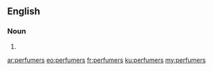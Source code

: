 ==English==

===Noun===
{{head|en|plural}}

# {{plural of|perfumer|lang=en}}

[[ar:perfumers]]
[[eo:perfumers]]
[[fr:perfumers]]
[[ku:perfumers]]
[[my:perfumers]]